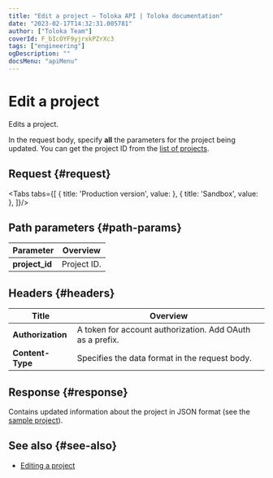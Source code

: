 ```yaml
---
title: "Edit a project — Toloka API | Toloka documentation"
date: "2023-02-17T14:32:31.005781"
author: ["Toloka Team"]
coverId: F_bIcOYF9yjrxkPZrXc3
tags: ["engineering"]
ogDescription: ""
docsMenu: "apiMenu"
---
```



# Edit a project

<Announce/>

Edits a project.

In the request body, specify **all** the parameters for the project being updated. You can get the project ID from the [list of projects](/docs-new/api/get-prj-list).

## Request {#request}

<Tabs tabs={[
  { title: 'Production version', value: <EditPrjList1/> },
  { title: 'Sandbox', value: <EditPrjList2/> },
]}/>

## Path parameters {#path-params}

Parameter | Overview
----- | -----
**project_id** | Project ID.

## Headers {#headers}

Title | Overview
----- | -----
**Authorization** | A token for account authorization. Add OAuth as a prefix.
**Content-Type** | Specifies the data format in the request body.

## Response {#response}

Contains updated information about the project in JSON format (see the [sample project](/docs-new/api/create-prj#body)).

## See also {#see-also}

- [Editing a project](/docs-new/guide/edit-project)

<ContactGuideSupport/>
